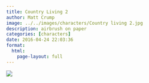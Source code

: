 ```yaml
---
title: Country Living 2
author: Matt Crump
image: ../../images/characters/Country living 2.jpg
description: airbrush on paper
categories: [characters]
date: 2016-04-24 22:03:36
format:
  html:
    page-layout: full
---
```


![](../../images/characters/Country living 2.jpg)

